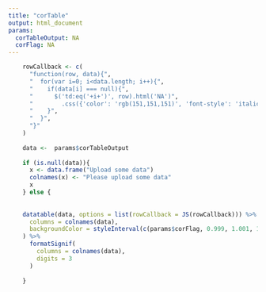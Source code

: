 ```yaml
---
title: "corTable"
output: html_document
params:
  corTableOutput: NA
  corFlag: NA
---
```



```r

    
    rowCallback <- c(
      "function(row, data){",
      "  for(var i=0; i<data.length; i++){",
      "    if(data[i] === null){",
      "      $('td:eq('+i+')', row).html('NA')",
      "        .css({'color': 'rgb(151,151,151)', 'font-style': 'italic'});",
      "    }",
      "  }",
      "}"
    )
    
    data <-  params$corTableOutput
    
    if (is.null(data)){
      x <- data.frame("Upload some data")
      colnames(x) <- "Please upload some data"
      x
    } else {
    
    
    datatable(data, options = list(rowCallback = JS(rowCallback))) %>% formatStyle(
      columns = colnames(data),
      backgroundColor = styleInterval(c(params$corFlag, 0.999, 1.001, 1000), c('white', 'lightgreen', 'lightblue', 'lightyellow', 'red'))
    ) %>%
      formatSignif(
        columns = colnames(data),
        digits = 3
      )
      
    }
    
  
```

